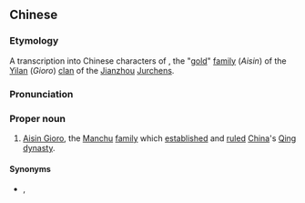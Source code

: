 {{also|爱新觉罗}}
==Chinese==
{{zh-forms|s=爱新觉罗|gloss=-}}
{{wikipedia|Aisin Gioro}}

===Etymology===
A transcription into Chinese characters of {{etyl|mnc|zh}} {{m|mnc|ᠠᡳᠰᡳᠨ ᡤᡳᠣᡵᠣ|tr=Aisin Gioro}}, the "[[gold]]" [[family]] (''Aisin'') of the [[Yilan]] (''Gioro'') [[clan]] of the [[Jianzhou]] [[Jurchen]]s.

===Pronunciation===
{{zh-pron
|m=Àixīn Juéluó
|c=oi3 san1 gok3 lo4
|cat=pn
}}

===Proper noun===
{{zh-proper noun}}

# {{lb|zh|historical}} [[Aisin Gioro]], the [[Manchu]] [[family]] which [[establish]]ed and [[rule]]d [[China]]'s [[Qing]] [[dynasty]].

====Synonyms====
* {{qualifier|historical}} {{zh-l|清}}, {{qualifier|modern}} {{zh-l|金}}